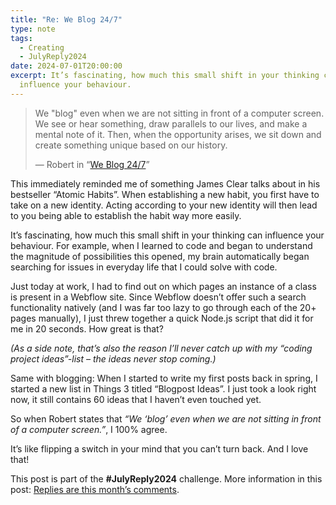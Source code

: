```yaml
---
title: "Re: We Blog 24/7"
type: note
tags:
  - Creating
  - JulyReply2024
date: 2024-07-01T20:00:00
excerpt: It’s fascinating, how much this small shift in your thinking can
  influence your behaviour.
---
```


> We "blog" even when we are not sitting in front of a computer screen. We see or hear something, draw parallels to our lives, and make a mental note of it. Then, when the opportunity arises, we sit down and create something unique based on our history.
>
> — Robert in “[We Blog 24/7](https://birming.com/we-blog-247/)”

This immediately reminded me of something James Clear talks about in his bestseller “Atomic Habits”. When establishing a new habit, you first have to take on a new identity. Acting according to your new identity will then lead to you being able to establish the habit way more easily.

It’s fascinating, how much this small shift in your thinking can influence your behaviour. For example, when I learned to code and began to understand the magnitude of possibilities this opened, my brain automatically began searching for issues in everyday life that I could solve with code.

Just today at work, I had to find out on which pages an instance of a class is present in a Webflow site. Since Webflow doesn’t offer such a search functionality natively (and I was far too lazy to go through each of the 20+ pages manually), I just threw together a quick Node.js script that did it for me in 20 seconds. How great is that?

_(As a side note, that’s also the reason I’ll never catch up with my “coding project ideas”-list – the ideas never stop coming.)_

Same with blogging: When I started to write my first posts back in spring, I started a new list in Things 3 titled “Blogpost Ideas”. I just took a look right now, it still contains 60 ideas that I haven’t even touched yet.

So when Robert states that _“We ‘blog’ even when we are not sitting in front of a computer screen.”_, I 100% agree.

It’s like flipping a switch in your mind that you can’t turn back. And I love that!

This post is part of the **#JulyReply2024** challenge. More information in this post: [Replies are this month’s comments](https://dominikhofer.me/july-reply-2024).
